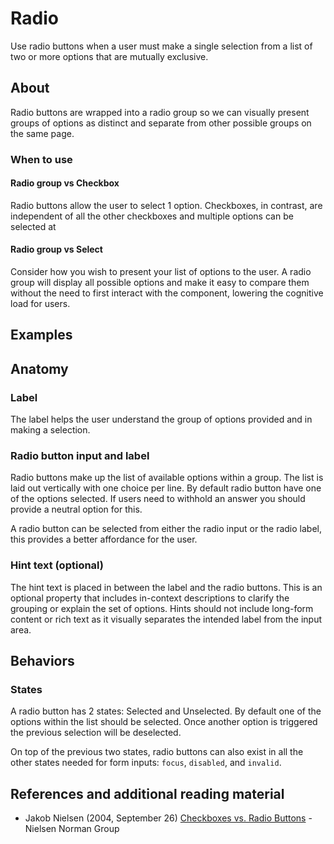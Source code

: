 
<Meta anchor />

# Radio
Use radio buttons when a user must make a single selection from a list of two or more options that are mutually exclusive.

## About
Radio buttons are wrapped into a radio group so we can visually present groups of options as distinct and separate from other possible groups on the same page.

### When to use

#### Radio group vs Checkbox
Radio buttons allow the user to select 1 option. Checkboxes, in contrast, are independent of all the other checkboxes and multiple options can be selected at

#### Radio group vs Select
Consider how you wish to present your list of options to the user. A radio group will display all possible options and make it easy to compare them without the need to first interact with the component, lowering the cognitive load for users.

## Examples

<Canvas>
  <Story id="mui-components-radio--default" />
</Canvas>

## Anatomy

<Canvas>
  <Story id="mui-components-radio--hint" />
</Canvas>

### Label
The label helps the user understand the group of options provided and in making a selection.

### Radio button input and label
Radio buttons make up the list of available options within a group. The list is laid out vertically with one choice per line.
By default radio button have one of the options selected. If users need to withhold an answer you should provide a neutral option for this.

A radio button can be selected from either the radio input or the radio label, this provides a better affordance for the user.

### Hint text (optional)
The hint text is placed in between the label and the radio buttons.
This is an optional property that includes in-context descriptions to clarify the grouping or explain the set of options.
Hints should not include long-form content or rich text as it visually separates the intended label from the input area.


## Behaviors

### States
A radio button has 2 states: Selected and Unselected.
By default one of the options within the list should be selected. Once another option is triggered the previous selection will be deselected.

On top of the previous two states, radio buttons can also exist in all the other states needed for form inputs: `focus`, `disabled`, and `invalid`.

<Canvas>
  <Story id="mui-components-radio--disabled" />
</Canvas>

<Canvas>
  <Story id="mui-components-radio--invalid" />
</Canvas>

## References and additional reading material
* Jakob Nielsen (2004, September 26) [Checkboxes vs. Radio Buttons](https://www.nngroup.com/articles/checkboxes-vs-radio-buttons/) - Nielsen Norman Group
